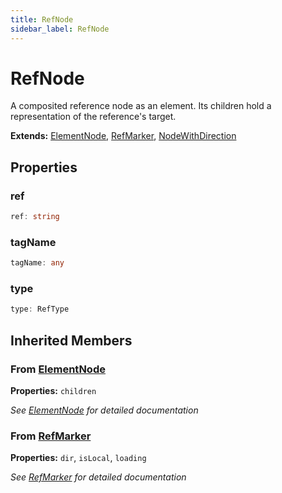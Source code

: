 ```yaml
---
title: RefNode
sidebar_label: RefNode
---
```


# RefNode

A composited reference node as an element. Its children hold a
representation of the reference's target.

**Extends:** [ElementNode](/api/interfaces/elementnode), [RefMarker](/api/interfaces/refmarker), [NodeWithDirection](/api/interfaces/nodewithdirection)

## Properties

### ref

```typescript
ref: string
```

### tagName

```typescript
tagName: any
```

### type

```typescript
type: RefType
```

## Inherited Members

### From [ElementNode](/api/interfaces/elementnode)

**Properties:** `children`

*See [ElementNode](/api/interfaces/elementnode) for detailed documentation*

### From [RefMarker](/api/interfaces/refmarker)

**Properties:** `dir`, `isLocal`, `loading`

*See [RefMarker](/api/interfaces/refmarker) for detailed documentation*

